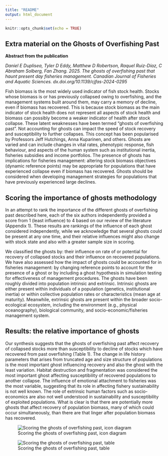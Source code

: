 ```yaml
---
title: "README"
output: html_document
---
```


```r
knitr::opts_chunk$set(echo = TRUE)
```

## Extra material on the Ghosts of Overfishing Past

**Abstract from the publication**

*Daniel E Duplisea, Tyler D Eddy, Matthew D Robertson, Raquel Ruiz-Díaz, C Abraham Solberg, Fan Zhang. 2025. The ghosts of overfishing past that haunt present day fisheries management. Canadian Journal of Fisheries and Aquatic Sciences. dx.doi.org/10.1139/cjfas-2024-0295*

Fish biomass is the most widely used indicator of fish stock health. Stocks whose biomass is or has previously collapsed owing to overfishing, and the management systems built around them, may carry a memory of decline, even if biomass has recovered. This is because stock biomass as the main indicator of stock health does not represent all aspects of stock health and biomass can possibly become a weaker indicator of health after stock collapse. These latent weaknesses have been termed “ghosts of overfishing past”. Not accounting for ghosts can impact the speed of stock recovery and susceptibility to further collapses. This concept has been popularised by Professors Jeff Hutchings, Anna Kuparinen, and others. Ghosts are varied and can include changes in vital rates, phenotypic response, fish behaviour, and aspects of the human system such as institutional inertia, fisheries subsidies and income portfolios. The presence of ghosts has implications for fisheries management: altering stock biomass objectives (dynamic reference points) may be appropriate for populations that have experienced collapse even if biomass has recovered. Ghosts should be considered when developing management strategies for populations that have previously experienced large declines.

## Scoring the importance of ghosts methodology

In an attempt to rank the importance of the different ghosts of overfishing past described here, each of the six authors independently provided a score from 1 (least influence) to 4 based on our review of the literature (Appendix 1). These results are rankings of the influence of each ghost considered independently, while we acknowledge that several ghosts could be present at any one time, and their relative influences might also change with stock state and also with a greater sample size in scoring.

We classified the ghosts by: their influence on rate of or potential for recovery of collapsed stocks and their influence on recovered populations. We have also assessed how the impact of ghosts could be accounted for in fisheries management: by changing reference points to account for the presence of a ghost or by including a ghost hypothesis in simulation testing for effectiveness of management procedures. The ghosts have been roughly divided into population intrinsic and extrinsic. Intrinsic ghosts are either present within individuals of a population (genetics, institutional inertia) or within collective population rates or characteristics (mean age at maturity). Meanwhile, extrinsic ghosts are present within the broader socio-ecological ecosystem, including the environment (e.g., physical oceanography), biological community, and socio-economic/fisheries management system.


## Results: the relative importance of ghosts

Our synthesis suggests that the ghosts of overfishing past affect recovery of collapsed stocks more than susceptibility to decline of stocks which have recovered from past overfishing (Table 1). The change in life history parameters that arises from truncated age and size structure of populations is the most important ghost influencing recovery and also the ghost with the least variation. Habitat destruction and fragmentation was considered the most important ghost affecting susceptibility of recovered populations to another collapse. The influence of emotional attachment to fisheries was the most variable, suggesting that its role in affecting fishery sustainability is not well known. The role of extrinsic human factors such as socio-economics are also not well understood in sustainability and susceptibility of exploited populations. What is clear is that there are potentially more ghosts that affect recovery of population biomass, many of which could occur simultaneously, than there are that linger after population biomass has recovered.

![Scoring the ghosts of overfishing past, icon diagram](README_files/figure-markdown_strict/influence of ghosts icon table.png)

![Scoring the ghosts of overfishing past, table](README_files/figure-markdown_strict/Ghost scores table.png)


